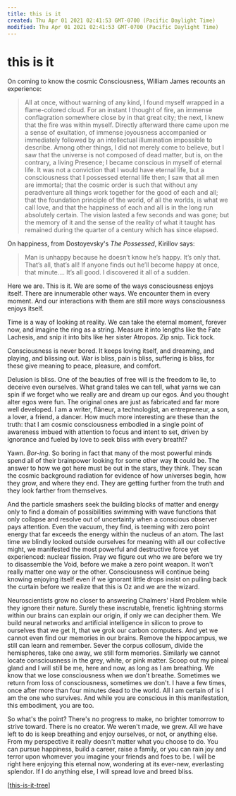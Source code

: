 ```yaml
---
title: this is it
created: Thu Apr 01 2021 02:41:53 GMT-0700 (Pacific Daylight Time)
modified: Thu Apr 01 2021 02:41:53 GMT-0700 (Pacific Daylight Time)
---
```

# this is it

On coming to know the cosmic Consciousness, William James recounts an experience:

> All at once, without warning of any kind, I found myself wrapped in a flame-colored cloud. For an instant I thought of fire, an immense conflagration somewhere close by in that great city; the next, I knew that the fire was within myself. Directly afterward there came upon me a sense of exultation, of immense joyousness accompanied or immediately followed by an intellectual illumination impossible to describe. Among other things, I did not merely come to believe, but I saw that the universe is not composed of dead matter, but is, on the contrary, a living Presence; I became conscious in myself of eternal life. It was not a conviction that I would have eternal life, but a consciousness that I possessed eternal life then; I saw that all men are immortal; that the cosmic order is such that without any peradventure all things work together for the good of each and all; that the foundation principle of the world, of all the worlds, is what we call love, and that the happiness of each and all is in the long run absolutely certain. The vision lasted a few seconds and was gone; but the memory of it and the sense of the reality of what it taught has remained during the quarter of a century which has since elapsed.

On happiness, from Dostoyevsky's _The Possessed_, Kirillov says:

> Man is unhappy because he doesn’t know he’s happy. It’s only that. That’s all, that’s all! If anyone finds out he’ll become happy at once, that minute.… It’s all good. I discovered it all of a sudden.

Here we are. This is it. We are some of the ways consciousness enjoys itself. There are innumerable other ways. We encounter them in every moment. And our interactions with them are still more ways consciousness enjoys itself.

Time is a way of looking at reality. We can take the eternal moment, forever now, and imagine the ring as a string. Measure it into lengths like the Fate Lachesis, and snip it into bits like her sister Atropos. Zip snip. Tick tock.

Consciousness is never bored. It keeps loving itself, and dreaming, and playing, and blissing out. War is bliss, pain is bliss, suffering is bliss, for these give meaning to peace, pleasure, and comfort.

Delusion is bliss. One of the beauties of free will is the freedom to lie, to deceive even ourselves. What grand tales we can tell, what yarns we can spin if we forget who we really are and dream up our egos. And you thought alter egos were fun. The original ones are just as fabricated and far more well developed. I am a writer, flâneur, a technologist, an entrepreneur, a son, a lover, a friend, a dancer. How much more interesting are these than the truth: that I am cosmic consciousness embodied in a single point of awareness imbued with attention to focus and intent to set, driven by ignorance and fueled by love to seek bliss with every breath!?

Yawn. _Bor-ing_. So boring in fact that many of the most powerful minds spend all of their brainpower looking for some other way **It** could be. The answer to how we got here must be out in the stars, they think. They scan the cosmic background radiation for evidence of how universes begin, how they grow, and where they end. They are getting further from the truth and they look farther from themselves.

And the particle smashers seek the building blocks of matter and energy only to find a domain of possibilities swimming with wave functions that only collapse and resolve out of uncertainty when a conscious observer pays attention. Even the vacuum, they find, is teeming with zero point energy that far exceeds the energy within the nucleus of an atom. The last time we blindly looked outside ourselves for meaning with all our collective might, we manifested the most powerful and destructive force yet experienced: nuclear fission. Pray we figure out who we are before we try to disassemble the Void, before we make a zero point weapon. It won't really matter one way or the other. Consciousness will continue being knowing enjoying itself even if we ignorant little drops insist on pulling back the curtain before we realize that this is Oz and we are the wizard.

Neuroscientists grow no closer to answering Chalmers' Hard Problem while they ignore their nature. Surely these inscrutable, frenetic lightning storms within our brains can explain our origin, if only we can decipher them. We build neural networks and artificial intelligence in silicon to prove to ourselves that we get It, that we grok our carbon computers. And yet we cannot even find our memories in our brains. Remove the hippocampus, we still can learn and remember. Sever the corpus collosum, divide the hemispheres, take one away, we still form memories. Similarly we cannot locate consciousness in the grey, white, or pink matter. Scoop out my pineal gland and I will still be me, here and now, as long as I am breathing. We know that we lose consciousness when we don't breathe. Sometimes we return from loss of consciousness, sometimes we don't. I have a few times, once after more than four minutes dead to the world. All I am certain of is I am the one who survives. And while you are conscious in this manifestation, this embodiment, you are too.

So what's the point? There's no progress to make, no brighter tomorrow to strive toward. There is no creator. We weren't made, we grew. All we have left to do is keep breathing and enjoy ourselves, or not, or anything else. From my perspective it really doesn't matter what you choose to do. You can pursue happiness, build a career, raise a family, or you can rain joy and terror upon whomever you imagine your friends and foes to be. I will be right here enjoying this eternal now, wondering at its ever-new, everlasting splendor. If I do anything else, I will spread love and breed bliss.

[[this-is-it-tree]]

[//begin]: # 'Autogenerated link references for markdown compatibility'
[this-is-it-tree]: ../../areas/poetry/bemused/this-is-it-tree 'this is it'
[//end]: # 'Autogenerated link references'
